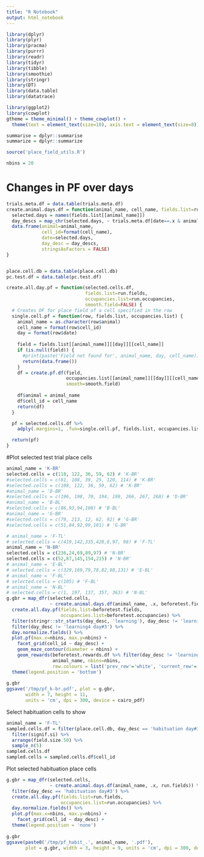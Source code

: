 ```yaml
---
title: "R Notebook"
output: html_notebook
---
```



```r
library(dplyr)
library(plyr)
library(pracma)
library(purrr)
library(readr)
library(tidyr)
library(tibble)
library(smoothie)
library(stringr)
library(DT)
library(data.table)
library(datatrace)

library(ggplot2)
library(cowplot)
gtheme = theme_minimal() + theme_cowplot() +
  theme(text = element_text(size=10), axis.text = element_text(size=8))

summarise = dplyr::summarise
summarize = dplyr::summarize

source('place_field_utils.R')

nbins = 20
```

# Changes in PF over days
```r
trials.meta.df = data.table(trials.meta.df)
create.animal.days.df = function(animal_name, cell_name, fields.list=run.fields) {
  selected.days = names(fields.list[[animal_name]])
  day_descs = map_chr(selected.days, ~ trials.meta.df[date==.x & animal == animal_name, day_desc][1])
  data.frame(animal=animal_name,
             cell_id=format(cell_name),
             date=selected.days,
             day_desc = day_descs,
             stringsAsFactors = FALSE)  
}


place.cell.db = data.table(place.cell.db)
pc.test.df = data.table(pc.test.df)

create.all.day.pf = function(selected.cells.df, 
                             fields.list=run.fields, 
                             occupancies.list=run.occupancies,
                             smooth.field=FALSE) {
  # Creates DF for place field of a cell specified in the row
  single.cell.pf = function(row, fields.list, occupancies.list) {
    animal_name = as.character(row$animal)
    cell_name = format(row$cell_id)
    day = format(row$date)
    
    field = fields.list[[animal_name]][[day]][[cell_name]]
    if (is.null(field)) {
      #print(paste('Field not found for', animal_name, day, cell_name))
      return(data.frame())
    }
    df = create.pf.df(field,
                      occupancies.list[[animal_name]][[day]][[cell_name]], 
                      smooth=smooth.field)
  
    df$animal = animal_name
    df$cell_id = cell_name
    return(df)
  }

  pf = selected.cells.df %>%
    adply(.margins=1, .fun=single.cell.pf, fields.list, occupancies.list)

  return(pf)
}
```

#Plot selected test trial place cells
```r
animal_name = 'K-BR'
selected.cells = c(118, 122, 36, 59, 62) # 'K-BR'
#selected.cells = c(61, 108, 39, 25, 120, 114) # 'K-BR'
#selected.cells = c(108, 122, 36, 59, 62) # 'K-BR'
#animal_name = 'D-BR'
#selected.cells = c(196, 198, 70, 194, 199, 266, 267, 268) # 'D-BR'
#animal_name = 'B-BL'
#selected.cells = c(86,93,94,108) # 'B-BL'
#animal_name = 'G-BR'
#selected.cells = c(79, 213, 12, 62, 92) # 'G-BR'
#selected.cells = c(51,84,92,99,101) # 'G-BR'

# animal_name = 'F-TL'
# selected.cells = c(419,142,335,428,6,97, 98) # 'F-TL'
animal_name = 'N-BR'
selected.cells = c(236,24,69,89,97) # 'N-BR'
selected.cells = c(52,87,145,154,215) # 'N-BR'
# animal_name = 'E-BL'
# selected.cells = c(329,169,79,78,82,98,131) # 'E-BL'
# animal_name = 'F-BL'
# selected.cells = c(105) # 'F-BL'
# animal_name = 'N-BL'
# selected.cells = c(1, 197, 137, 357, 363) # 'N-BL'
g.gbr = map_dfr(selected.cells,
                ~ create.animal.days.df(animal_name, .x, beforetest.fields)) %>%
  create.all.day.pf(fields.list=beforetest.fields,
                    occupancies.list=beforetest.occupancies) %>%
  filter(stringr::str_starts(day_desc, 'learning'), day_desc != 'learning4 day#3') %>%
  filter(day_desc != 'learning4 day#3') %>%
  day.normalize.fields() %>% 
  plot.pf(max.x=nbins, max.y=nbins) +
    facet_grid(cell_id ~ day_desc) +
    geom_maze_contour(diameter = nbins) +
    geom_rewards(beforetest.rewards.df %>% filter(day_desc != 'learning4 day#3'), 
                 animal_name, nbins=nbins, 
                 rew.colours = list('prev_rew'='white', 'current_rew'='white')) +
  theme(legend.position = 'bottom')
  
g.gbr
ggsave('/tmp/pf_k-br.pdf', plot = g.gbr, 
       width = 7, height = 11, 
       units = 'cm', dpi = 300, device = cairo_pdf)
```

Select habituation cells to show
```r
animal_name = 'F-TL'
sampled.cells.df = filter(place.cell.db, day_desc == 'habituation day#3', animal == animal_name) %>%
  filter(signif.si) %>%
  arrange(field.size.50) %>%
  sample_n(5)
sampled.cells.df
sampled.cells = sampled.cells.df$cell_id
```


Plot selected habituation place cells
```r
g.gbr = map_dfr(selected.cells, 
                ~ create.animal.days.df(animal_name, .x, run.fields)) %>%
  filter(day_desc == 'habituation day#3') %>%
  create.all.day.pf(fields.list=run.fields,
                    occupancies.list=run.occupancies) %>%
  day.normalize.fields() %>% 
  plot.pf(max.x=nbins, max.y=nbins) +
    facet_grid(cell_id ~ day_desc) +
  theme(legend.position = 'none')
  
g.gbr
ggsave(paste0('/tmp/pf_habit_.', animal_name, '.pdf'), 
       plot = g.gbr, width = 3, height = 9, units = 'cm', dpi = 300, device = cairo_pdf)
```
